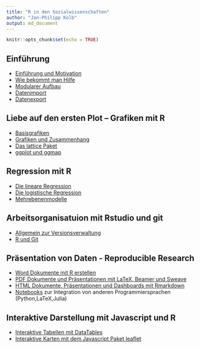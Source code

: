 ```yaml
---
title: "R in den Sozialwissenschaften"
author: "Jan-Philipp Kolb"
output: md_document
---
```


```r
knitr::opts_chunk$set(echo = TRUE)
```


## Einführung

- [Einführung und Motivation](https://japhilko.github.io/RSocialScience/intro/) 
- [Wie bekommt man Hilfe](https://japhilko.github.io/RSocialScience/hilfe/)
- [Modularer Aufbau](https://japhilko.github.io/RSocialScience/Rmodular/)
- [Datenimport](https://japhilko.github.io/RSocialScience/import/) 
- [Datenexport](https://japhilko.github.io/RSocialScience/export/) 

## Liebe auf den ersten Plot – Grafiken mit R	
   
- [Basisgrafiken](https://japhilko.github.io/RSocialScience/simpleGraphics/) 
- [Grafiken und Zusammenhang](https://japhilko.github.io/RSocialScience/multidimensional)
- [Das lattice Paket](https://japhilko.github.io/RSocialScience/lattice)   
- [ggplot und ggmap](https://japhilko.github.io/RSocialScience/ggplot)


## Regression mit R

- [Die lineare Regression](https://japhilko.github.io/RSocialScience/linreg)   
- [Die logistische Regression](https://japhilko.github.io/RSocialScience/logreg)   
- [Mehrebenenmodelle](https://japhilko.github.io/RSocialScience/multilevel/)

## Arbeitsorganisatuion mit Rstudio und git

- [Allgemein zur Versionsverwaltung](https://japhilko.github.io/RSocialScience/Versionsverwaltung) 
- [R und Git](https://japhilko.github.io/RSocialScience/rgit) 

## Präsentation von Daten - Reproducible Research

- [Word Dokumente mit R erstellen](https://japhilko.github.io/RSocialScience/r2wd) 
- [PDF Dokumente und Präsentationen mit LaTeX, Beamer und Sweave](https://japhilko.github.io/RSocialScience/r2pdf) 
- [HTML Dokumente, Präsentationen und Dashboards mit Rmarkdown](https://japhilko.github.io/RSocialScience/rmarkdown) 
- [Notebooks](https://japhilko.github.io/RSocialScience/notebooks) zur Integration von anderen Programmiersprachen (Python,LaTeX,Julia) 

## Interaktive Darstellung mit Javascript und R

- [Interaktive Tabellen mit DataTables](https://japhilko.github.io/RSocialScience/DataTables) 
- [Interaktive Karten mit dem Javascript Paket leaflet](https://japhilko.github.io/RSocialScience/leaflet) 
